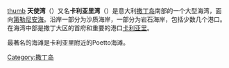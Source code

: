 [[image:Cagliari07.jpg|thumb]]
'''天使湾'''（{{lang-it|Golfo degli Angeli}}）又名'''卡利亚里湾'''（{{lang-it|Golfo di Cagliari}}）是意大利[[撒丁岛|撒丁岛]]南部的一个大型海湾，面向[[第勒尼安海|第勒尼安海]]。沿岸一部分为沙质海岸，一部分为岩石海岸，包括少数几个港口。在海湾中部是撒丁大区的首府和重要的港口[[卡利亚里|卡利亚里]]。

最著名的海滩是卡利亚里附近的Poetto海滩。

{{coord|39|06|N|9|12|E|dim:20000_scale:200000_region:IT-CA_type:waterbody_source:dewiki|display=title}}
[[Category:撒丁岛|Category:撒丁岛]]
